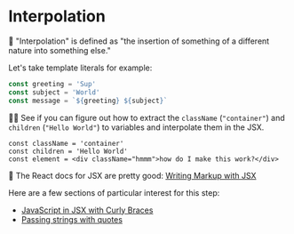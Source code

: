 # Interpolation

<EpicVideo url="https://www.epicreact.dev/workshops/react-fundamentals/interpolation" />

🦉 "Interpolation" is defined as "the insertion of something of a different
nature into something else."

Let's take template literals for example:

```typescript
const greeting = 'Sup'
const subject = 'World'
const message = `${greeting} ${subject}`
```

👨‍💼 See if you can figure out how to extract the `className` (`"container"`) and
`children` (`"Hello World"`) to variables and interpolate them in the JSX.

```tsx
const className = 'container'
const children = 'Hello World'
const element = <div className="hmmm">how do I make this work?</div>
```

📜 The React docs for JSX are pretty good:
[Writing Markup with JSX](https://react.dev/learn/writing-markup-with-jsx)

Here are a few sections of particular interest for this step:

- [JavaScript in JSX with Curly Braces](https://react.dev/learn/javascript-in-jsx-with-curly-braces)
- [Passing strings with quotes](https://react.dev/learn/javascript-in-jsx-with-curly-braces#passing-strings-with-quotes)
